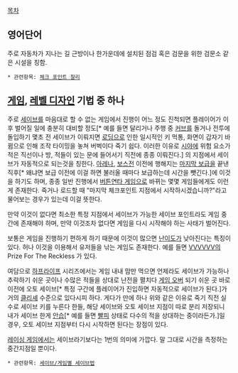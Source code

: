 [[목차]]
== 영어단어 == 
주로 자동차가 지나는 길 근방이나 한가운데에 설치된 점검 혹은 검문을 위한 검문소 같은 시설을 칭함.
 * 관련항목: [[체크 포인트 찰리]]

== [[게임]], [[레벨 디자인]] 기법 중 하나 ==
주로 [[세이브]]를 마음대로 할 수 없는 게임에서 진행이 어느 정도 진척되면 플레이어가 이후 벌어질 일에 충분히 대비할 정도[* 예를 들면 달리거나 주행 중 [[커브]]를 돌거나 전투에 돌입하기 몇초 전 세이브가 이뤄지면 [[로딩]]으로 인한 일시적인 키 먹통, 화면이 갑자기 바뀜으로 인해 조작 타이밍을 놓쳐 버벅이다 죽기 쉽다. 이러한 이유로 [[시야]]에 위험 요소가 적은 직선이나 방, 적들이 있는 문에 들어서기 직전에 종종 이뤄진다.] 의 지점에서 세이브가 자동적으로 되는것을 칭한다. [[아레나]], [[보스전]] 이전에 행해지는 [[마지막 보급]]을 끝낸 직후[* 왜냐면 보급 이전에 이걸 하면 불러올 때마다 보급하는데 시간을 뺏긴다.]에 이것을 하기도 하며, 종종 일반 진행에서 [[버튼연타 게임]]으로 바뀌는 몇몇 게임들에게도 이런게 존재한다. 죽거나 로드할 때 "마지막 체크포인트 지점에서 시작하시겠습니까?"라고 물어보는 경우가 있는데 이걸 뜻한다.

만약 이것이 없다면 최소한 특정 지점에서 세이브가 가능한 세이브 포인트라도 게임 중간에 존재해야 하며, 만약 이것조차 없다면 게임을 다시 시작해야 하는 사태가 벌어진다.

보통은 게임을 진행하기 편하게 하기 때문에 이것이 많으면 [[난이도]]가 낮아진다는 특징이 있다. 허나 이것을 이용해서 유저들을 낚는 게임도 존재한다. 예를 들면 [[VVVVVV]]의  Prize For The Reckless 가 있다.

여담으로 [[하프라이프]] 시리즈에서는 게임 내내 맘만 먹으면 언제라도 세이브가 가능하나 추락하기 쉬운 곳이나 수많은 적들을 상대로 난전을 펼치다 [[게임 오버]] 되기 쉬운 곳 바로 이전에 오토 세이브[* 특정 구간에 플레이어가 진입하면 자동적으로 세이브가 된다.]가 거의 [[클리셰]] 수준으로 있다시피 하다. 게다가 만에 하나 위와 같은 이유로 죽기 직전 실수로 세이브 키를 누른다 한들, 해당 세이브와 오토 세이브 지점이 따로 분리 저장되니 내가 세이브 한게 [[안습]][* 예를 들면 [[빨피]] 상태로 다수의 적을 상대하는 중이라든가.]일 경우, 오토 세이브 지점부터 다시 시작하면 된다는 장점이 있다.

[[레이싱 게임]]에서는 세이브라기보다는 1번의 의미에 가깝다. 말 그대로 시간을 측정하는 중간지점일 뿐이다.
 * 관련항목: [[세이브/게임별 세이브법]]
